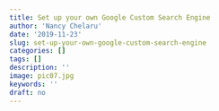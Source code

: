 ```yaml
---
title: Set up your own Google Custom Search Engine
author: 'Nancy Chelaru'
date: '2019-11-23'
slug: set-up-your-own-google-custom-search-engine
categories: []
tags: []
description: ''
image: pic07.jpg
keywords: ''
draft: no
---
```

